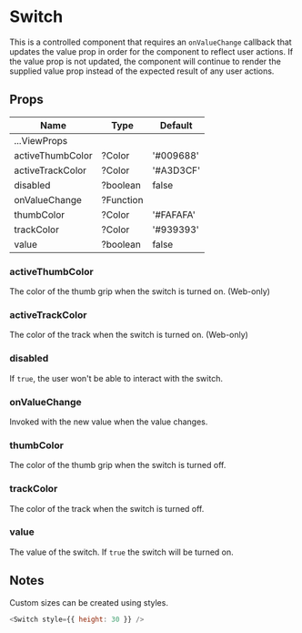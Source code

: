 
<Meta title="Components|Switch" />

# Switch

This is a controlled component that requires an `onValueChange` callback that
updates the value prop in order for the component to reflect user actions. If
the value prop is not updated, the component will continue to render the
supplied value prop instead of the expected result of any user actions.

## Props

| Name                      | Type      | Default |
| ------------------------- | --------- | ------- |
| ...ViewProps              | | |
| activeThumbColor          | ?Color    | '#009688' |
| activeTrackColor          | ?Color    | '#A3D3CF' |
| disabled                  | ?boolean  | false |
| onValueChange             | ?Function | |
| thumbColor                | ?Color    | '#FAFAFA' |
| trackColor                | ?Color    | '#939393' |
| value                     | ?boolean  | false |

### activeThumbColor

The color of the thumb grip when the switch is turned on. (Web-only)

<Preview withSource='none'>
  <Story name="activeThumbColor">
    <Stories.activeThumbColor />
  </Story>
</Preview>

### activeTrackColor

The color of the track when the switch is turned on. (Web-only)

<Preview withSource='none'>
  <Story name="activeTrackColor">
    <Stories.activeTrackColor />
  </Story>
</Preview>

### disabled

If `true`, the user won't be able to interact with the switch.

<Preview withSource='none'>
  <Story name="disabled">
    <Stories.disabled />
  </Story>
</Preview>

### onValueChange

Invoked with the new value when the value changes.

<Preview withSource='none'>
  <Story name="onValueChange">
    <Stories.onValueChange />
  </Story>
</Preview>

### thumbColor

The color of the thumb grip when the switch is turned off.

<Preview withSource='none'>
  <Story name="thumbColor">
    <Stories.thumbColor />
  </Story>
</Preview>

### trackColor

The color of the track when the switch is turned off.

<Preview withSource='none'>
  <Story name="trackColor">
    <Stories.trackColor />
  </Story>
</Preview>

### value

The value of the switch. If `true` the switch will be turned on.

<Preview withSource='none'>
  <Story name="value">
    <Stories.value />
  </Story>
</Preview>

## Notes

Custom sizes can be created using styles.

```js
<Switch style={{ height: 30 }} />
```

<Preview withSource='none'>
  <Story name="customSize">
    <Stories.customSize />
  </Story>
</Preview>
